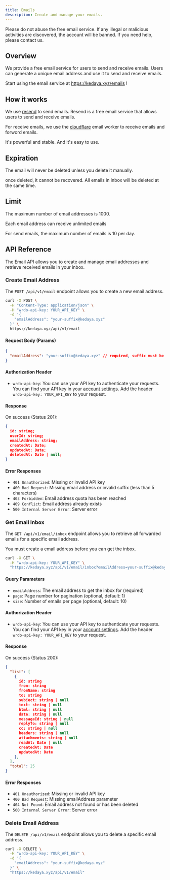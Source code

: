---
title: Emails
description: Create and manage your emails.
---

<Callout type="warning" twClass="mt-0">
  Please do not abuse the free email service. If any illegal or malicious activities are discovered, the account will be banned. If you need help, please contact us.
</Callout>

## Overview

We provide a free email service for users to send and receive emails. Users can generate a unique email address and use it to send and receive emails. 

Start using the email service at https://kedaya.xyz/emails !


## How it works

We use [resend](https://resend.com/) to send emails. Resend is a free email service that allows users to send and receive emails. 

For receive emails, we use the [cloudflare](https://workers.cloudflare.com/) email worker to receive emails and forword emails. 

It's powerful and stable. And it's easy to use.

## Expiration

The email will never be deleted unless you delete it manually. 

once deleted, it cannot be recovered. All emails in inbox will be deleted at the same time.

## Limit

The maximum number of email addresses is 1000. 

Each email address can receive unlimited emails

For send emails, the maximum number of emails is 10 per day.

## API Reference

The Email API allows you to create and manage email addresses and retrieve received emails in your inbox.

### Create Email Address

The `POST /api/v1/email` endpoint allows you to create a new email address.

```bash
curl -X POST \
  -H "Content-Type: application/json" \
  -H "wrdo-api-key: YOUR_API_KEY" \
  -d '{
    "emailAddress": "your-suffix@kedaya.xyz"
  }' \
  https://kedaya.xyz/api/v1/email
```

#### Request Body (Params)

```json
{
  "emailAddress": "your-suffix@kedaya.xyz" // required, suffix must be at least 5 characters
}
```

#### Authorization Header

- `wrdo-api-key`: You can use your API key to authenticate your requests. 
You can find your API key in your [account settings](/dashboard/settings).
Add the header `wrdo-api-key: YOUR_API_KEY` to your request.

#### Response

On success (Status 201):
```json
{
  id: string;
  userId: string;
  emailAddress: string;
  createdAt: Date;
  updatedAt: Date;
  deletedAt: Date | null;
}
```

#### Error Responses

- `401 Unauthorized`: Missing or invalid API key
- `400 Bad Request`: Missing email address or invalid suffix (less than 5 characters)
- `403 Forbidden`: Email address quota has been reached
- `409 Conflict`: Email address already exists
- `500 Internal Server Error`: Server error

### Get Email Inbox

The `GET /api/v1/email/inbox` endpoint allows you to retrieve all forwarded emails for a specific email address.

<Callout type="warning" twClass="mt-0">
  You must create a email address before you can get the inbox.
</Callout>

```bash
curl -X GET \
  -H "wrdo-api-key: YOUR_API_KEY" \
  "https://kedaya.xyz/api/v1/email/inbox?emailAddress=your-suffix@kedaya.xyz&page=1&size=10"
```

#### Query Parameters

- `emailAddress`: The email address to get the inbox for (required)
- `page`: Page number for pagination (optional, default: 1)
- `size`: Number of emails per page (optional, default: 10)

#### Authorization Header

- `wrdo-api-key`: You can use your API key to authenticate your requests. 
You can find your API key in your [account settings](/dashboard/settings).
Add the header `wrdo-api-key: YOUR_API_KEY` to your request.

#### Response

On success (Status 200):
```json
{
  "list": [
    {
      id: string
      from: string
      fromName: string
      to: string
      subject: string | null
      text: string | null
      html: string | null
      date: string | null
      messageId: string | null
      replyTo: string | null
      cc: string | null
      headers: string | null
      attachments: string | null
      readAt: Date | null
      createdAt: Date
      updatedAt: Date
    },
  ],
  "total": 25
}
```

#### Error Responses

- `401 Unauthorized`: Missing or invalid API key
- `400 Bad Request`: Missing emailAddress parameter
- `404 Not Found`: Email address not found or has been deleted
- `500 Internal Server Error`: Server error

### Delete Email Address

The `DELETE /api/v1/email` endpoint allows you to delete a specific email address.

```bash
curl -X DELETE \
  -H "wrdo-api-key: YOUR_API_KEY" \
  -d '{
    "emailAddress": "your-suffix@kedaya.xyz"
  }' \
  "https://kedaya.xyz/api/v1/email"
```